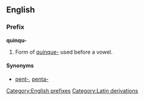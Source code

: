 ==English==
===Prefix===
[[Category:English prefixes]]
[[Category:Latin derivations]]
'''quinqu-'''

#Form of [[quinque-]] used before a vowel.

====Synonyms====
*[[pent-]], [[penta-]]